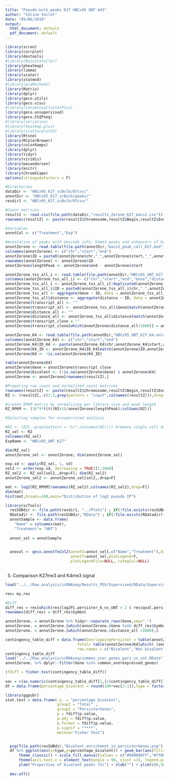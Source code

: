 ```yaml
---
title: "Pseudo-bulk peaks K27 HBCx95 UNT m43"
author: "Céline Vallot"
date: "05/06/2019"
output:
  html_document: default
  pdf_document: default
---
```


```r
library(scran)
library(corrplot)
library(devtools)
#library(BiocInstaller)
library(pheatmap)
library(limma)
library(scater)
library(statmod)
#library(pcaMethods)
library(Matrix)
library(dplyr)
library(geco.utils)
library(geco.visu)
#library(ConsensusClusterPlus)
library(geco.unsupervised)
library(geco.ChIPseq)
#library(seriation)
#library(heatmap.plus)
#library(scatterplot3d)
library(Rtsne)
library(RColorBrewer)
library(colorRamps)
library(dplyr)
library(tidyr)
library(viridis)
library(wesanderson)
library(knitr)
library(ChromSCape)
options(stringsAsFactors = F)
```

```r
#Directories
dataDir <- "HBCx95_K27_scBulk/07csv/"
annotDir <- "HBCx95_K27_scBulk/peaks/"
resdir1 <- "HBCx95_K27_scBulk/07csv/"

#Count matrices
resultZ <- read.csv(file.path(dataDir,"results_Zerone_K27_macs2.csv"))
rownames(resultZ) <- paste(resultZ$Chromosome,resultZ$Begin,resultZ$End,sep="_")

#Variables
annotCol <- c("Treatment","Exp")
```


```r
#Annotation of peaks with Gencode info, K4me3 peaks and enhancers of breast cancer
annotZerone <- read.table(file.path(annotDir,"macs2_peak_call_K27.bed"),sep="\t")
colnames(annotZerone) <- c("chr","start","end")
annotZerone$ID = paste0(annotZerone$chr,"_",annotZerone$start,"_",annotZerone$end)
rownames(annotZerone) <- annotZerone$ID
annotZerone$lengthPeak <- annotZerone$end - annotZerone$start

annotZerone_tss_all_i <- read.table(file.path(annotDir,"HBCx95_UNT_K27.TSS.bed"),sep="\t")[,-c(4:7,9)]
colnames(annotZerone_tss_all_i) <- c("chr","start","end","Gene","distance")
annotZerone_tss_all_i <- annotZerone_tss_all_i[!duplicated(annotZerone_tss_all_i),]
annotZerone_tss_all_i$ID = paste0(annotZerone_tss_all_i$chr,"_",annotZerone_tss_all_i$start,"_",annotZerone_tss_all_i$end)
annotZerone_tss_all <- aggregate(Gene ~ ID, data = annotZerone_tss_all_i, paste, collapse = ",")
annotZerone_tss_all$distance <- aggregate(distance ~ ID, data = annotZerone_tss_all_i,min )[,2]
annotZerone$transcript_all <- ""
annotZerone$transcript_all <- annotZerone_tss_all$Gene[match(annotZerone$ID,annotZerone_tss_all$ID)]
annotZerone$distance_all <- ""
annotZerone$distance_all <- annotZerone_tss_all$distance[match(annotZerone$ID,annotZerone_tss_all$ID)]
annotZerone$transcript_close = ""
annotZerone$transcript_close[which(annotZerone$distance_all<1000)] = annotZerone$transcript_all[which(annotZerone$distance_all<1000)]

annotZerone_K4 <- read.table(file.path(annotDir,"HBCx95_UNT_K27.K4.enlarged5000bp.bed"),sep="\t")
colnames(annotZerone_K4) <- c("chr","start","end")
annotZerone_K4$ID_K4 <- paste(annotZerone_K4$chr,annotZerone_K4$start,annotZerone_K4$end,sep="_")
annotZerone$K4_ID <- annotZerone_K4$ID_K4[match(annotZerone$ID,annotZerone_K4$ID)]
annotZerone$K4 <- !is.na(annotZerone$K4_ID)

table(annotZerone$K4)
annotZerone$Gene = annotZerone$transcript_close
annotZerone$bivalent <- (!is.na(annotZerone$Gene) & annotZerone$K4)
annotZerone <- annotZerone[rownames(resultZ),]
```

```r
#Preparing raw count and normalized count matrices
rownames(resultZ) <- paste(resultZ$Chromosome,resultZ$Begin,resultZ$End,sep="_")
RZ <- (resultZ[,-c(1:3,grep(pattern = "input",colnames(resultZ))),drop=F]) #RZ matrix is the raw count matrix

#create RPKM matrix by normalizing per library size and peak length
RZ_RPKM <- (10^9*t(t((RZ+1)/annotZerone$lengthPeak)/colSums(RZ)))
```


```r
#Selecting samples for unsupervised analysis

#RZ <- (RZ[,-grep(pattern = "sc",colnames(RZ))]) #remove single cell datasets from analysis
RZ_sel <- RZ
colnames(RZ_sel)
ExpName <- "HBCx95_UNT_K27"

dim(RZ_sel)
annotZerone_sel <- annotZerone; dim(annotZerone_sel)

exp.sd <- apply(RZ_sel, 1, sd)
sel2 <- order(exp.sd, decreasing = TRUE)[1:1000]
RZ_sel2 <- RZ_sel[sel2,,drop=F]; dim(RZ_sel2)
annotZerone_sel2 <- annotZerone_sel[sel2,,drop=F]

mat <- log2(RZ_RPKM[rownames(RZ_sel2),colnames(RZ_sel2),drop=F])
dim(mat)
hist(mat,breaks=100,main="Distribution of log2 pseudo IP")

```

```r
library(scTools)
  resSUBdir <- file.path(resdir1, "../Plots") ; if(!file.exists(resSUBdir)){dir.create(resSUBdir)}
  RDatadir <- file.path(resSUBdir,"RData") ; if(!file.exists(RDatadir)){dir.create(RDatadir)}
  annotSample <- data.frame(
    "Name" = colnames(mat),
    "Treatment"= "UNT")
  
  annot_sel = annotSample
  

  anocol <- geco.annotToCol2(annotS=annot_sel[,c("Name","Treatment"),drop=F],
                             annotT=annot_sel,plotLegend=T,
                             plotLegendFile=NULL, categCol=NULL)
  
```

5. Comparison K27me3 and K4me3 signal
```r
load("../../Raw_analysis/scRNAseq/Results_PDX/Supervised/RData/Supervised_res_object_edgeR.Rdata")

res= my.res

#Diff
diff_res = res[which(res$log2FC.persister_6_vs_UNT > 2 & res$qval.persister_6_vs_UNT < 0.1 ), ]
rownames(diff_res) = diff_res$Symbol

annotZerone. = annotZerone %>% tidyr::separate_rows(Gene,sep=",")
annotZerone. = annotZerone.[which(annotZerone.$Gene %in% diff_res$Symbol),]
annotZerone. = annotZerone.[which(annotZerone.$distance_all <1000),]

contingency_table_diff = data.frame(OverlappingPersister = table(annotZerone.$K4)[2:1],
                                Total= table(annotZerone$K4[which( (annotZerone$distance_all < 1000) & !is.na(annotZerone$Gene)) ])[2:1],
                                row.names = c("Bivalent","Non bivalent"))[,c(2,4)]
contingency_table_diff
load("../../Raw_analysis/scRNAseq/common_over_genes_pers_vs_unt.RData")
annotZerone. %>% dplyr::filter(Gene %in% common_overexpressed_genes)

(fdiff = fisher.test(contingency_table_diff))
 
vec = c(as.numeric(contingency_table_diff[1,]/(contingency_table_diff[1,]+contingency_table_diff[2,])))
df = data.frame(percentage_bivalent = round(100*vec[2:1]),type = factor(c("Total","PersisterGenes"),levels = c("Total","PersisterGenes")))

library(ggpubr)
stat.test = data.frame(.y. = "percentage_bivalent",
                       group1 = "Total" ,
                       group2 = "PersisterGenes",
                       p = fdiff$p.value,
                       p.adj = fdiff$p.value,
                       p.format = fdiff$p.value,
                       p.signif = "****",
                       method="Fisher Test")


  png(file.path(resSUBdir,"Bivalent_enrichment_in_persisterGenes.png"), res=300, width = 800, height = 1500)
  df %>% ggplot(aes(x=type,y=percentage_bivalent)) + geom_bar(aes(fill=type),stat ="identity", width = 0.5) + stat_pvalue_manual(data=stat.test,label = "p", y.position = 35) + ggtitle(paste0("Bivalent peaks enriched in H3K27me3 differential peaks (5FU vs DMSO)")) +
      theme_classic() + scale_fill_manual(values = c("#000000ff","#ff0000ff"))  +
      theme(axis.text.x = element_text(angle = 90, vjust =1), legend.position = "None") +
      ylab("Proportion of bivalent peaks (%)") + xlab("") + ylim(c(0,50))
  
  dev.off()

```



